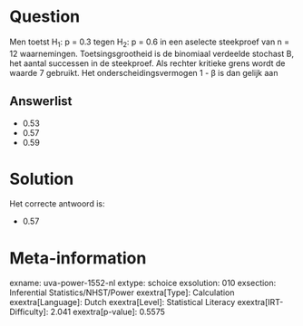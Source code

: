 Question
========

Men toetst H~1~: p = 0.3 tegen H~2~: p = 0.6 in een aselecte steekproef
van n = 12 waarnemingen. Toetsingsgrootheid is de binomiaal verdeelde
stochast B, het aantal successen in de steekproef. Als rechter kritieke
grens wordt de waarde 7 gebruikt. Het onderscheidingsvermogen 1 - β is
dan gelijk aan

Answerlist
----------

* 0.53
* 0.57
* 0.59

Solution
========

Het correcte antwoord is: 

* 0.57

Meta-information
================
exname: uva-power-1552-nl
extype: schoice
exsolution: 010
exsection: Inferential Statistics/NHST/Power
exextra[Type]: Calculation
exextra[Language]: Dutch
exextra[Level]: Statistical Literacy
exextra[IRT-Difficulty]: 2.041
exextra[p-value]: 0.5575
